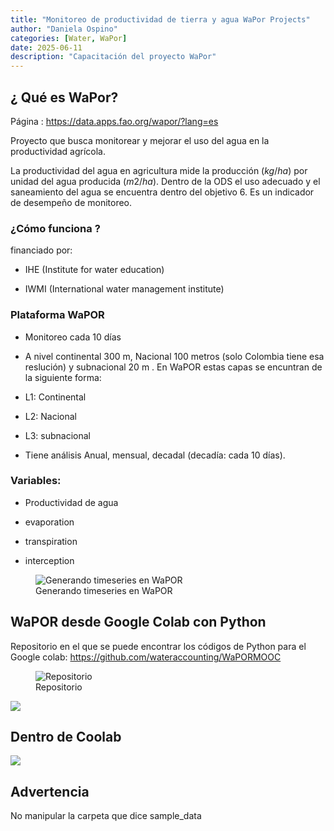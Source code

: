 ```yaml
---
title: "Monitoreo de productividad de tierra y agua WaPor Projects"
author: "Daniela Ospino"
categories: [Water, WaPor]
date: 2025-06-11
description: "Capacitación del proyecto WaPor"
---
```


## ¿ Qué es WaPor?

Página : <https://data.apps.fao.org/wapor/?lang=es>

Proyecto que busca monitorear y mejorar el uso del agua en la productividad agrícola.

La productividad del agua en agricultura mide la producción $(kg/ha)$ por unidad del agua producida $(m2/ha)$. Dentro de la ODS el uso adecuado y el saneamiento del agua se encuentra dentro del objetivo 6. Es un indicador de desempeño de monitoreo.

### ¿Cómo funciona ?

financiado por:

-   IHE (Institute for water education)

-   IWMI (International water management institute)

### **Plataforma WaPOR**

-   Monitoreo cada 10 días

-   A nivel continental 300 m, Nacional 100 metros (solo Colombia tiene esa reslución) y subnacional 20 m . En WaPOR estas capas se encuntran de la siguiente forma:

-   L1: Continental

-   L2: Nacional

-   L3: subnacional

-   Tiene análisis Anual, mensual, decadal (decadía: cada 10 días).

### Variables:

-   Productividad de agua

-   evaporation

-   transpiration

-   interception

![Generando timeseries en WaPOR](wapor-timeseries.png){fig-align="center"}

## WaPOR desde Google Colab con Python 

Repositorio en el que se puede encontrar los códigos de Python para el Google colab: <https://github.com/wateraccounting/WaPORMOOC>

![Repositorio](repositorio.png){fig-align="center"}

![](code-español.png){fig-align="center"}

## Dentro de Coolab

![](modificacion-code.png){fig-align="center"}

::: callout-caution
## Advertencia

No manipular la carpeta que dice sample_data
:::

